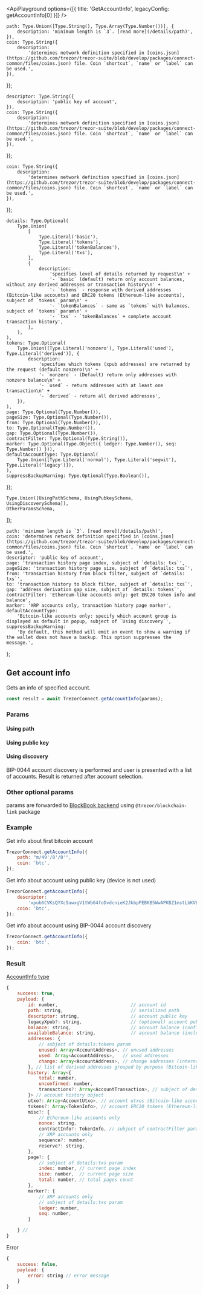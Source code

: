 

<ApiPlayground options={[{ title: 'GetAccountInfo', legacyConfig: getAccountInfo[0] }]} />

    path: Type.Union([Type.String(), Type.Array(Type.Number())], {
        description: 'minimum length is `3`. [read more](/details/path)',
    }),
    coin: Type.String({
        description:
            'determines network definition specified in [coins.json](https://github.com/trezor/trezor-suite/blob/develop/packages/connect-common/files/coins.json) file. Coin `shortcut`, `name` or `label` can be used.',
    }),
});

    descriptor: Type.String({
        description: 'public key of account',
    }),
    coin: Type.String({
        description:
            'determines network definition specified in [coins.json](https://github.com/trezor/trezor-suite/blob/develop/packages/connect-common/files/coins.json) file. Coin `shortcut`, `name` or `label` can be used.',
    }),
});

    coin: Type.String({
        description:
            'determines network definition specified in [coins.json](https://github.com/trezor/trezor-suite/blob/develop/packages/connect-common/files/coins.json) file. Coin `shortcut`, `name` or `label` can be used.',
    }),
});

    details: Type.Optional(
        Type.Union(
            [
                Type.Literal('basic'),
                Type.Literal('tokens'),
                Type.Literal('tokenBalances'),
                Type.Literal('txs'),
            ],
            {
                description:
                    'specifies level of details returned by request\n' +
                    '- `basic` (default) return only account balances, without any derived addresses or transaction history\n' +
                    '- `tokens` - response with derived addresses (Bitcoin-like accounts) and ERC20 tokens (Ethereum-like accounts), subject of `tokens` param\n' +
                    '- `tokenBalances` - same as `tokens` with balances, subject of `tokens` param\n' +
                    '- `txs` - `tokenBalances` + complete account transaction history',
            },
        ),
    ),
    tokens: Type.Optional(
        Type.Union([Type.Literal('nonzero'), Type.Literal('used'), Type.Literal('derived')], {
            description:
                'specifies which tokens (xpub addresses) are returned by the request (default nonzero)\n' +
                '- `nonzero` - (Default) return only addresses with nonzero balance\n' +
                '- `used` - return addresses with at least one transaction\n' +
                '- `derived` - return all derived addresses',
        }),
    ),
    page: Type.Optional(Type.Number()),
    pageSize: Type.Optional(Type.Number()),
    from: Type.Optional(Type.Number()),
    to: Type.Optional(Type.Number()),
    gap: Type.Optional(Type.Number()),
    contractFilter: Type.Optional(Type.String()),
    marker: Type.Optional(Type.Object({ ledger: Type.Number(), seq: Type.Number() })),
    defaultAccountType: Type.Optional(
        Type.Union([Type.Literal('normal'), Type.Literal('segwit'), Type.Literal('legacy')]),
    ),
    suppressBackupWarning: Type.Optional(Type.Boolean()),
});

    Type.Union([UsingPathSchema, UsingPubkeySchema, UsingDiscoverySchema]),
    OtherParamsSchema,
]);

    path: 'minimum length is `3`. [read more](/details/path)',
    coin: 'determines network definition specified in [coins.json](https://github.com/trezor/trezor-suite/blob/develop/packages/connect-common/files/coins.json) file. Coin `shortcut`, `name` or `label` can be used.',
    descriptor: 'public key of account',
    page: 'transaction history page index, subject of `details: txs`',
    pageSize: 'transaction history page size, subject of `details: txs`',
    from: 'transaction history from block filter, subject of `details: txs`',
    to: 'transaction history to block filter, subject of `details: txs`',
    gap: 'address derivation gap size, subject of `details: tokens`',
    contractFilter: 'Ethereum-like accounts only: get ERC20 token info and balance',
    marker: 'XRP accounts only, transaction history page marker',
    defaultAccountType:
        'Bitcoin-like accounts only: specify which account group is displayed as default in popup, subject of `Using discovery`',
    suppressBackupWarning:
        'By default, this method will emit an event to show a warning if the wallet does not have a backup. This option suppresses the message.',
};

## Get account info

Gets an info of specified account.

```javascript
const result = await TrezorConnect.getAccountInfo(params);
```

### Params

<CommonParamsLink />

#### Using path

<ParamsTable schema={UsingPathSchema} />

#### Using public key

<ParamsTable schema={UsingPubkeySchema} />

#### Using discovery

BIP-0044 account discovery is performed and user is presented with a list of accounts. Result is returned after account selection.

<ParamsTable schema={UsingDiscoverySchema} />

### Other optional params

params are forwarded to [BlockBook backend](https://github.com/trezor/blockbook/blob/master/docs/api.md#api-v2) using `@trezor/blockchain-link` package

<ParamsTable schema={OtherParamsSchema} descriptions={paramDescriptions} />

### Example

Get info about first bitcoin account

```javascript
TrezorConnect.getAccountInfo({
    path: "m/49'/0'/0'",
    coin: 'btc',
});
```

Get info about account using public key (device is not used)

```javascript
TrezorConnect.getAccountInfo({
    descriptor:
        'xpub6CVKsQYXc9awxgV1tWbG4foDvdcnieK2JkbpPEBKB5WwAPKBZ1mstLbKVB4ov7QzxzjaxNK6EfmNY5Jsk2cG26EVcEkycGW4tchT2dyUhrx',
    coin: 'btc',
});
```

Get info about account using BIP-0044 account discovery

```javascript
TrezorConnect.getAccountInfo({
    coin: 'btc',
});
```

### Result

[AccountInfo type](https://github.com/trezor/trezor-suite/blob/develop/packages/connect/src/types/account.ts)

```javascript
{
    success: true,
    payload: {
        id: number,                           // account id
        path: string,                         // serialized path
        descriptor: string,                   // account public key
        legacyXpub?: string,                  // (optional) account public key in legacy format (only for segwit and segwit native accounts)
        balance: string,                      // account balance (confirmed transactions only)
        availableBalance: string,             // account balance (including unconfirmed transactions)
        addresses: {
            // subject of details:tokens param
            unused: Array<AccountAddress>, // unused addresses
            used: Array<AccountAddress>,   // used addresses
            change: Array<AccountAddress>, // change addresses (internal)
        }, // list of derived addresses grouped by purpose (Bitcoin-like accounts)
        history: Array<{
            total: number,
            unconfirmed: number,
            transactions?: Array<AccountTransaction>, // subject of details:txs param
        }> // account history object
        utxo?: Array<AccountUtxo>, // account utxos (Bitcoin-like accounts), subject of details:tokens param
        tokens?: Array<TokenInfo>, // account ERC20 tokens (Ethereum-like accounts), subject of details:tokens param
        misc?: {
            // Ethereum-like accounts only
            nonce: string,
            contractInfo?: TokenInfo, // subject of contractFilter param
            // XRP accounts only
            sequence?: number,
            reserve?: string,
        },
        page?: {
            // subject of details:txs param
            index: number, // current page index
            size: number,  // current page size
            total: number, // total pages count
        },
        marker?: {
            // XRP accounts only
            // subject of details:txs param
            ledger: number,
            seq: number,
        }

    } //
}
```

Error

```javascript
{
    success: false,
    payload: {
        error: string // error message
    }
}
```
